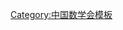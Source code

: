 {{Navbox
| name   = 中国数学会第一届理事会
| title  = [[中国数学会]]第一届理事会
| above  = 1951年8月－1960年3月
| bodyclass = hlist
| group1 = 理事长
| list1  = [[华罗庚]]
| group2 = 副理事长
| list2  = 
* [[江泽涵]]
* [[陈建功]]
| group3 = 常务理事
| list3  = 
* [[王寿仁 (数学家)|王寿仁]]
* [[江泽涵]]
* [[关肇直]]
* [[华罗庚]]
* [[吴大任]]
* [[陈建功]]
* [[段学复]]
* [[曾昭安]]
* [[傅种孙]]
| group4 = 理事
| list4  = 
* [[王寿仁 (数学家)|王寿仁]]
* [[江泽涵]]
* [[关肇直]]
* [[刘正经]]
* [[刘俊贤]]
* [[华罗庚]]
* [[苏步青]]
* [[李俨 (数学史学家)|李　俨]]
* [[李先正]]
* [[吴大任]]
* [[何鲁|何　鲁]]
* [[张德馨]]
* [[陈建功]]
* [[姜立夫]]
* [[段子美]]
* [[段学复]]
* [[萧文灿]]
* [[曾昭安]]
* [[程廷熙]]
* [[程其襄]]
* [[傅种孙]]
| group5 = 候补理事
| list5  = 
* [[朱凤豪]]
* [[李锐夫]]
* [[杨春田]]
* [[张鸿|张　鸿]]
* [[赵进义]]
* [[徐献瑜]]
* [[韩桂丛]]
| group6 = 
| list6  = 
}}<noinclude>
{{collapsible option}}
[[Category:中国数学会模板]]
</noinclude>